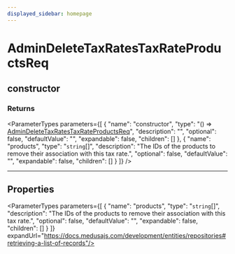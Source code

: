 ```yaml
---
displayed_sidebar: homepage
---
```



# AdminDeleteTaxRatesTaxRateProductsReq

## constructor

### Returns

<ParameterTypes parameters={[
  {
    "name": "constructor",
    "type": "() => [AdminDeleteTaxRatesTaxRateProductsReq](medusa.AdminDeleteTaxRatesTaxRateProductsReq.mdx)",
    "description": "",
    "optional": false,
    "defaultValue": "",
    "expandable": false,
    "children": []
  },
  {
    "name": "products",
    "type": "`string`[]",
    "description": "The IDs of the products to remove their association with this tax rate.",
    "optional": false,
    "defaultValue": "",
    "expandable": false,
    "children": []
  }
]} />

___

## Properties

<ParameterTypes parameters={[
  {
    "name": "products",
    "type": "`string`[]",
    "description": "The IDs of the products to remove their association with this tax rate.",
    "optional": false,
    "defaultValue": "",
    "expandable": false,
    "children": []
  }
]} expandUrl="https://docs.medusajs.com/development/entities/repositories#retrieving-a-list-of-records"/>
